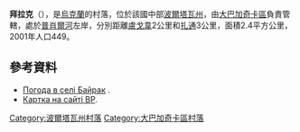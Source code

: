 {{coord|49|43|50|N|33|48|30|E|scale:30000_region:UA|display=title}}

'''拜拉克'''（{{lang-uk|Байрак}}），是[[烏克蘭|烏克蘭]]的村落，位於該國中部[[波爾塔瓦州|波爾塔瓦州]]，由[[大巴加奇卡區|大巴加奇卡區]]負責管轄，處於[[普肖爾河|普肖爾河]]左岸，分別距離[[盧戈韋_(大巴加奇卡區)|盧戈韋]]2公里和[[扎通|扎通]]3公里，面積2.4平方公里，2001年人口449。

==參考資料==
* [http://weather.in.ua/ua/poltavskaja/531 Погода в селі Байрак] {{Wayback|url=http://weather.in.ua/ua/poltavskaja/531 |date=20080625005355 }}.
* [http://gska2.rada.gov.ua/pls/z7502/A005?rdat1=11.04.2015&rf7571=24650 Картка на сайті ВР]{{dead link|date=2018年3月 |bot=InternetArchiveBot |fix-attempted=yes }}.

{{DEFAULTSORT:Байрак}}
[[Category:波爾塔瓦州村落|Category:波爾塔瓦州村落]]
[[Category:大巴加奇卡區村落|Category:大巴加奇卡區村落]]


{{Poltava-geo-stub}}